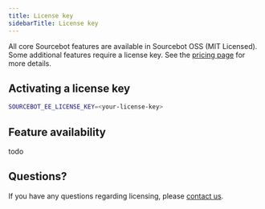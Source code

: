 ```yaml
---
title: License key
sidebarTitle: License key
---
```


All core Sourcebot features are available in Sourcebot OSS (MIT Licensed). Some additional features require a license key. See the [pricing page](https://www.sourcebot.dev/pricing) for more details.


## Activating a license key

```sh
SOURCEBOT_EE_LICENSE_KEY=<your-license-key>
```

## Feature availability

todo

## Questions?

If you have any questions regarding licensing, please [contact us](mailto:team@sourcebot.dev).
